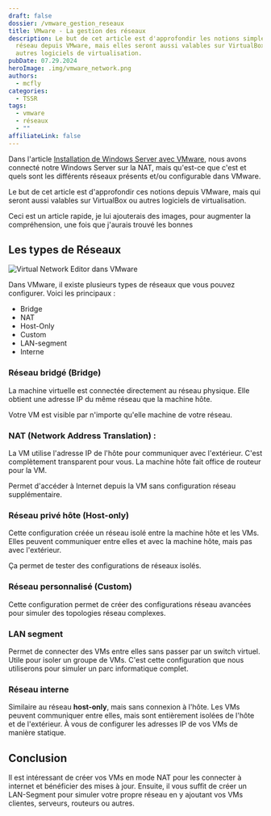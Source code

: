 ```yaml
---
draft: false
dossier: /vmware_gestion_reseaux
title: VMware - La gestion des réseaux
description: Le but de cet article est d'approfondir les notions simples du
  réseau depuis VMware, mais elles seront aussi valables sur VirtualBox ou
  autres logiciels de virtualisation.
pubDate: 07.29.2024
heroImage: .img/vmware_network.png
authors:
  - mcfly
categories:
  - TSSR
tags:
  - vmware
  - réseaux
  - ""
affiliateLink: false
---
```

Dans l'article [Installation de Windows Server avec VMware](/blog/vmware_windows_server_2019/), nous avons connecté notre Windows Server sur la NAT, mais qu'est-ce que c'est et quels sont les différents réseaux présents et/ou configurable dans VMware.

Le but de cet article est d'approfondir ces notions depuis VMware, mais qui seront aussi valables sur VirtualBox ou autres logiciels de virtualisation.

<Alert type="info"> Ceci est un article rapide, je lui ajouterais des images, pour augmenter la compréhension, une fois que j'aurais trouvé les bonnes </Alert>

## Les types de Réseaux

![Virtual Network Editor dans VMware](.img/vmware_virtual_network_editor.png "Virtual Network Editor dans VMware")

Dans VMware, il existe plusieurs types de réseaux que vous pouvez configurer. Voici les principaux :

* Bridge
* NAT
* Host-Only
* Custom
* LAN-segment
* Interne

### Réseau bridgé (Bridge)

La machine virtuelle est connectée directement au réseau physique. Elle obtient une adresse IP du même réseau que la machine hôte.

Votre VM est visible par n'importe qu'elle machine de votre réseau.

### NAT (Network Address Translation) :

La VM utilise l'adresse IP de l'hôte pour communiquer avec l'extérieur. C'est complètement transparent pour vous. La machine hôte fait office de routeur pour la VM.

Permet d'accéder à Internet depuis la VM sans configuration réseau supplémentaire.

### Réseau privé hôte (Host-only)

Cette configuration créée un réseau isolé entre la machine hôte et les VMs. Elles peuvent communiquer entre elles et avec la machine hôte, mais pas avec l'extérieur.

Ça permet de tester des configurations de réseaux isolés.

### Réseau personnalisé (Custom)

Cette configuration permet de créer des configurations réseau avancées pour simuler des topologies réseau complexes.

### LAN segment

Permet de connecter des VMs entre elles sans passer par un switch virtuel. Utile pour isoler un groupe de VMs. C'est cette configuration que nous utiliserons pour simuler un parc informatique complet.

### Réseau interne

Similaire au réseau **host-only**, mais sans connexion à l'hôte. Les VMs peuvent communiquer entre elles, mais sont entièrement isolées de l'hôte et de l'extérieur. À vous de configurer les adresses IP de vos VMs de manière statique.

## Conclusion

Il est intéressant de créer vos VMs en mode NAT pour les connecter à internet et bénéficier des mises à jour. Ensuite, il vous suffit de créer un LAN-Segment pour simuler votre propre réseau en y ajoutant vos VMs clientes, serveurs, routeurs ou autres.
